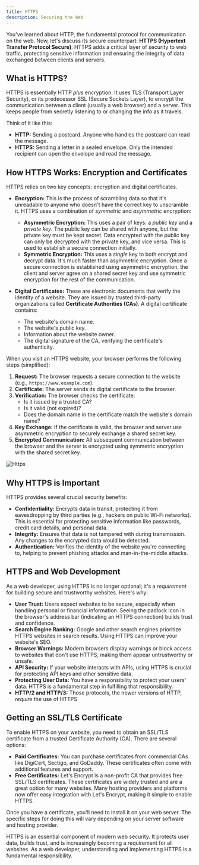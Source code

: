 ```yaml
---
title: HTTPS
description: Securing the Web
---
```


You've learned about HTTP, the fundamental protocol for communication on the web.
Now, let's discuss its secure counterpart: **HTTPS (Hypertext Transfer Protocol Secure)**.
HTTPS adds a critical layer of security to web traffic, protecting sensitive information and ensuring the integrity of data exchanged between clients and servers.

## What is HTTPS?

HTTPS is essentially HTTP _plus_ encryption.
It uses TLS (Transport Layer Security), or its predecessor SSL (Secure Sockets Layer), to encrypt the communication between a client (usually a web browser) and a server.
This keeps people from secretly listening to or changing the info as it travels.

Think of it like this:

- **HTTP:** Sending a postcard.
  Anyone who handles the postcard can read the message.
- **HTTPS:** Sending a letter in a sealed envelope.
  Only the intended recipient can open the envelope and read the message.

## How HTTPS Works: Encryption and Certificates

HTTPS relies on two key concepts: encryption and digital certificates.

- **Encryption:** This is the process of scrambling data so that it's unreadable to anyone who doesn't have the correct key to unscramble it.
  HTTPS uses a combination of _symmetric_ and _asymmetric_ encryption:

  - **Asymmetric Encryption:** This uses a pair of keys: a _public key_ and a _private key_.
    The public key can be shared with anyone, but the private key must be kept secret.
    Data encrypted with the public key can only be decrypted with the private key, and vice versa.
    This is used to establish a secure connection initially.
  - **Symmetric Encryption:** This uses a _single_ key to both encrypt and decrypt data.
    It's much faster than asymmetric encryption.
    Once a secure connection is established using asymmetric encryption, the client and server agree on a shared secret key and use symmetric encryption for the rest of the communication.

- **Digital Certificates:** These are electronic documents that verify the identity of a website.
  They are issued by trusted third-party organizations called **Certificate Authorities (CAs)**.
  A digital certificate contains:
  - The website's domain name.
  - The website's public key.
  - Information about the website owner.
  - The digital signature of the CA, verifying the certificate's authenticity.

When you visit an HTTPS website, your browser performs the following steps (simplified):

1.  **Request:** The browser requests a secure connection to the website (e.g., `https://www.example.com`).
2.  **Certificate:** The server sends its digital certificate to the browser.
3.  **Verification:** The browser checks the certificate:
    - Is it issued by a trusted CA?
    - Is it valid (not expired)?
    - Does the domain name in the certificate match the website's domain name?
4.  **Key Exchange:** If the certificate is valid, the browser and server use asymmetric encryption to securely exchange a shared secret key.
5.  **Encrypted Communication:** All subsequent communication between the browser and the server is encrypted using symmetric encryption with the shared secret key.

![Https](./https.png)

## Why HTTPS is Important

HTTPS provides several crucial security benefits:

- **Confidentiality:** Encrypts data in transit, protecting it from eavesdropping by third parties (e.g., hackers on public Wi-Fi networks).
  This is essential for protecting sensitive information like passwords, credit card details, and personal data.
- **Integrity:** Ensures that data is not tampered with during transmission.
  Any changes to the encrypted data would be detected.
- **Authentication:** Verifies the identity of the website you're connecting to, helping to prevent phishing attacks and man-in-the-middle attacks.

## HTTPS and Web Development

As a web developer, using HTTPS is no longer optional; it's a _requirement_ for building secure and trustworthy websites.
Here's why:

- **User Trust:** Users expect websites to be secure, especially when handling personal or financial information.
  Seeing the padlock icon in the browser's address bar (indicating an HTTPS connection) builds trust and confidence.
- **Search Engine Ranking:** Google and other search engines prioritize HTTPS websites in search results.
  Using HTTPS can improve your website's SEO.
- **Browser Warnings:** Modern browsers display warnings or block access to websites that don't use HTTPS, making them appear untrustworthy or unsafe.
- **API Security:** If your website interacts with APIs, using HTTPS is crucial for protecting API keys and other sensitive data.
- **Protecting User Data:** You have a responsibility to protect your users' data.
  HTTPS is a fundamental step in fulfilling that responsibility.
- **HTTP/2 and HTTP/3:** Those protocols, the newer versions of HTTP, _require_ the use of HTTPS

## Getting an SSL/TLS Certificate

To enable HTTPS on your website, you need to obtain an SSL/TLS certificate from a trusted Certificate Authority (CA).
There are several options:

- **Paid Certificates:** You can purchase certificates from commercial CAs like DigiCert, Sectigo, and GoDaddy.
  These certificates often come with additional features and support.
- **Free Certificates:** Let's Encrypt is a non-profit CA that provides free SSL/TLS certificates.
  These certificates are widely trusted and are a great option for many websites.
  Many hosting providers and platforms now offer easy integration with Let's Encrypt, making it simple to enable HTTPS.

Once you have a certificate, you'll need to install it on your web server.
The specific steps for doing this will vary depending on your server software and hosting provider.

HTTPS is an essential component of modern web security.
It protects user data, builds trust, and is increasingly becoming a requirement for all websites.
As a web developer, understanding and implementing HTTPS is a fundamental responsibility.

